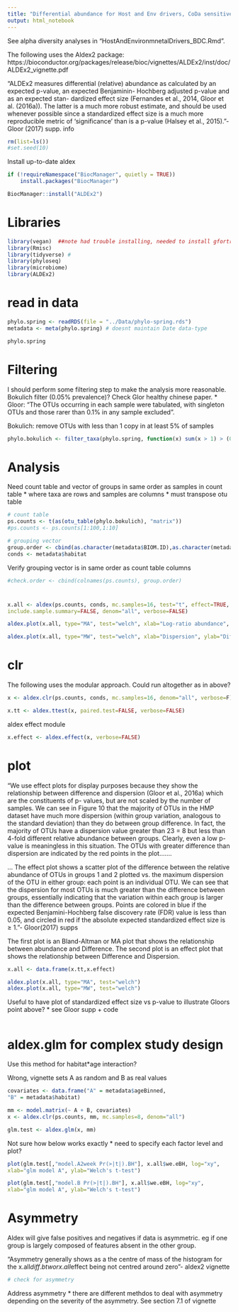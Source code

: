 ```yaml
---
title: "Differential abundance for Host and Env drivers, CoDa sensitive"
output: html_notebook
---
```


See alpha diversity analyses in "HostAndEnvironmnetalDrivers_BDC.Rmd".

The following uses the Aldex2 package: https://bioconductor.org/packages/release/bioc/vignettes/ALDEx2/inst/doc/ALDEx2_vignette.pdf

"ALDEx2 measures differential (relative) abundance as calculated by an expected p-value, an expected Benjaminin- Hochberg adjusted p-value and as an expected stan- dardized effect size (Fernandes et al., 2014, Gloor et al. (2016a)). The latter is a much more robust estimate, and should be used whenever possible since a standardized effect size is a much more reproducible metric of ‘significance’ than is a p-value (Halsey et al., 2015)."- Gloor (2017) supp. info

```r
rm(list=ls())
#set.seed(10)
```

Install up-to-date aldex
```r
if (!requireNamespace("BiocManager", quietly = TRUE))
    install.packages("BiocManager")

BiocManager::install("ALDEx2")
```

# Libraries
```r
library(vegan)  ##note had trouble installing, needed to install gfortran first
library(Rmisc)
library(tidyverse) #
library(phyloseq) 
library(microbiome)
library(ALDEx2)
```

# read in data

```r
phylo.spring <- readRDS(file = "../Data/phylo-spring.rds")
metadata <- meta(phylo.spring) # doesnt maintain Date data-type

phylo.spring
```

# Filtering
I should perform some filtering step to make the analysis more reasonable. Bokulich filter (0.05% prevalence)? Check Glor healthy chinese paper.
* Gloor: "The OTUs occurring in each sample were tabulated, with singleton OTUs and those rarer than 0.1% in any sample excluded".

Bokulich: remove OTUs with less than 1 copy in at least 5% of samples
```r
phylo.bokulich <- filter_taxa(phylo.spring, function(x) sum(x > 1) > (0.01*length(x)), TRUE)

```


# Analysis

Need count table and vector of groups in same order as samples in count table
* where taxa are rows and samples are columns
* must transpose otu table
```r
# count table
ps.counts <- t(as(otu_table(phylo.bokulich), "matrix"))
#ps.counts <- ps.counts[1:100,1:10]

# grouping vector
group.order <- cbind(as.character(metadata$BIOM.ID),as.character(metadata$habitat))
conds <- metadata$habitat
```

Verify grouping vector is in same order as count table columns
```r
#check.order <- cbind(colnames(ps.counts), group.order)
```

# 
```r
x.all <- aldex(ps.counts, conds, mc.samples=16, test="t", effect=TRUE,
include.sample.summary=FALSE, denom="all", verbose=FALSE)
```

```r
aldex.plot(x.all, type="MA", test="welch", xlab="Log-ratio abundance", ylab="Difference")

aldex.plot(x.all, type="MW", test="welch", xlab="Dispersion", ylab="Difference")
```

# clr

The following uses the modular approach. Could run altogether as in above?
```r
x <- aldex.clr(ps.counts, conds, mc.samples=16, denom="all", verbose=F)
```

```r
x.tt <- aldex.ttest(x, paired.test=FALSE, verbose=FALSE)
```

aldex effect module
```r
x.effect <- aldex.effect(x, verbose=FALSE)
```

# plot

"We use effect plots for display purposes because they show the relationship between difference and dispersion (Gloor et al., 2016a) which are the constituents of p- values, but are not scaled by the number of samples. We can see in Figure 10 that the majority of OTUs in the HMP dataset have much more dispersion (within group variation, analogous to the standard deviation) than they do between group difference. In fact, the majority of OTUs have a dispersion value greater than 23 = 8 but less than 4-fold different relative abundance between groups. Clearly, even a low p-value is meaningless in this situation. The OTUs with greater difference than dispersion are indicated by the red points in the plot.......

... The effect plot shows a scatter plot of the difference between the relative abundance of OTUs in groups 1 and 2 plotted vs. the maximum dispersion of the OTU in either group: each point is an individual OTU. We can see that the dispersion for most OTUs is much greater than the difference between groups, essentially indicating that the variation within each group is larger than the difference between groups. Points are colored in blue if the expected Benjamini-Hochberg false discovery rate (FDR) value is less than 0.05, and circled in red if the absolute expected standardized effect size is ≥ 1."- Gloor(2017) supps

The first plot is an Bland-Altman or MA plot that shows the relationship between abundance and Difference. 
The second plot is an effect plot that shows the relationship between Difference and Dispersion.
```r
x.all <- data.frame(x.tt,x.effect)

aldex.plot(x.all, type="MA", test="welch")
aldex.plot(x.all, type="MW", test="welch")
```

Useful to have plot of standardized effect size vs p-value to illustrate Gloors point above?
* see Gloor supp + code
```r

```

# aldex.glm for complex study design
Use this method for habitat*age interaction?

Wrong, vignette sets A as random and B as real values
```r
covariates <- data.frame("A" = metadata$ageBinned,
"B" = metadata$habitat)

mm <- model.matrix(~ A + B, covariates)
x <- aldex.clr(ps.counts, mm, mc.samples=8, denom="all")

glm.test <- aldex.glm(x, mm)
```

Not sure how below works exactly
* need to specify each factor level and plot?
```r
plot(glm.test[,"model.A2week Pr(>|t|).BH"], x.all$we.eBH, log="xy",
xlab="glm model A", ylab="Welch's t-test")

plot(glm.test[,"model.B Pr(>|t|).BH"], x.all$we.eBH, log="xy",
xlab="glm model A", ylab="Welch's t-test")
```

# Asymmetry
Aldex will give false positives and negatives if data is asymmetric. eg if one group is largely composed of features absent in the other group.

"Asymmetry generally shows as a the centre of mass of the histogram for the x.all$diff.btw or
x.all$effect being not centred around zero"- aldex2 vignette
```r
# check for asymmetry
```

Address asymmetry
* there are different methdos to deal with asymmetry depending on the severity of the asymmetry. See section 7.1 of vignette
```r

```

